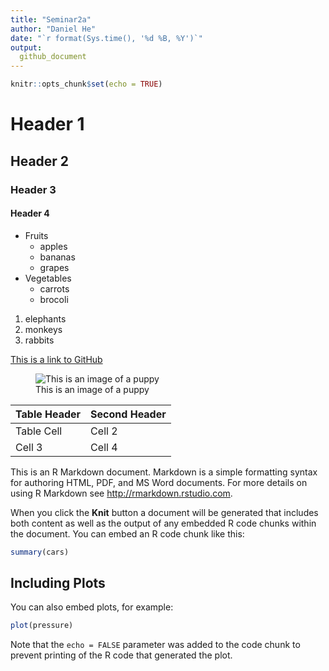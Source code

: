 ```yaml
---
title: "Seminar2a"
author: "Daniel He"
date: "`r format(Sys.time(), '%d %B, %Y')`"
output: 
  github_document
---
```


```r
knitr::opts_chunk$set(echo = TRUE)
```

# Header 1
## Header 2
### Header 3
#### Header 4
* Fruits
    * apples
    * bananas
    * grapes
* Vegetables
    * carrots
    * brocoli

1. elephants
2. monkeys
3. rabbits

[This is a link to GitHub](https://github.com/)

![This is an image of a puppy](http://cdn2-www.dogtime.com/assets/uploads/gallery/30-impossibly-cute-puppies/impossibly-cute-puppy-8.jpg)

Table Header | Second Header
------------- | -------------
Table Cell | Cell 2
Cell 3 | Cell 4 

This is an R Markdown document. Markdown is a simple formatting syntax for authoring HTML, PDF, and MS Word documents. For more details on using R Markdown see <http://rmarkdown.rstudio.com>.

When you click the **Knit** button a document will be generated that includes both content as well as the output of any embedded R code chunks within the document. You can embed an R code chunk like this:

```r
summary(cars)
```

## Including Plots

You can also embed plots, for example:

```r
plot(pressure)
```

Note that the `echo = FALSE` parameter was added to the code chunk to prevent printing of the R code that generated the plot.
